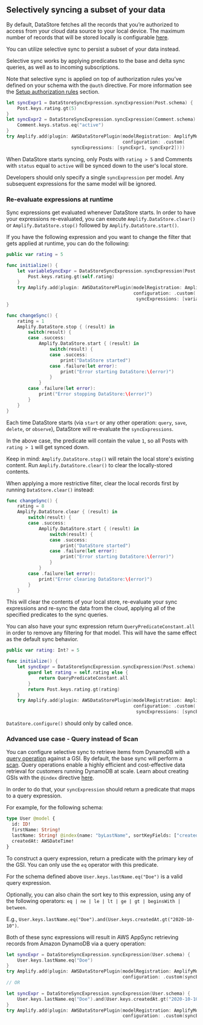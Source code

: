 ## Selectively syncing a subset of your data

By default, DataStore fetches all the records that you’re authorized to access from your cloud data source to your local device.
The maximum number of records that will be stored locally is configurable [here](/lib/datastore/conflict).

You can utilize selective sync to persist a subset of your data instead. 

Selective sync works by applying predicates to the base and delta sync queries, as well as to incoming subscriptions.

<Callout>

Note that selective sync is applied on top of authorization rules you’ve defined on your schema with the `@auth` directive. 
For more information see the [Setup authorization rules](/lib/datastore/setup-auth-rules/) section.

</Callout>

```swift
let syncExpr1 = DataStoreSyncExpression.syncExpression(Post.schema) {
    Post.keys.rating.gt(5)
}
let syncExpr2 = DataStoreSyncExpression.syncExpression(Comment.schema) {
    Comment.keys.status.eq("active")
}
try Amplify.add(plugin: AWSDataStorePlugin(modelRegistration: AmplifyModels(),
                                           configuration: .custom(
					    syncExpressions: [syncExpr1, syncExpr2])))
```

When DataStore starts syncing, only Posts with `rating > 5` and Comments with `status` equal to `active` will be synced down to the user's local store.

<Callout>

Developers should only specify a single `syncExpression` per model. Any subsequent expressions for the same model will be ignored.

</Callout>

### Re-evaluate expressions at runtime
Sync expressions get evaluated whenever DataStore starts.
In order to have your expressions re-evaluated, you can execute `Amplify.DataStore.clear()` or `Amplify.DataStore.stop()` followed by `Amplify.DataStore.start()`.

If you have the following expression and you want to change the filter that gets applied at runtime, you can do the following:

```swift
public var rating = 5

func initialize() {
    let variableSyncExpr = DataStoreSyncExpression.syncExpression(Post.schema) {
        Post.keys.rating.gt(self.rating)
    }
    try Amplify.add(plugin: AWSDataStorePlugin(modelRegistration: AmplifyModels(),
                                               configuration: .custom(
                                                syncExpressions: [variableSyncExpr])))
}

func changeSync() {
    rating = 1
    Amplify.DataStore.stop { (result) in
        switch(result) {
        case .success:
            Amplify.DataStore.start { (result) in
                switch(result) {
                case .success:
                    print("DataStore started")
                case .failure(let error):
                    print("Error starting DataStore:\(error)")
                }
            }
        case .failure(let error):
            print("Error stopping DataStore:\(error)")
        }
    }      
}
```
Each time DataStore starts (via `start` or any other operation: `query`, `save`, `delete`, or `observe`), DataStore will re-evaluate the `syncExpressions`.

In the above case, the predicate will contain the value `1`, so all Posts with `rating > 1` will get synced down.

Keep in mind: `Amplify.DataStore.stop()` will retain the local store's existing content. Run `Amplify.DataStore.clear()` to clear the locally-stored contents.

<Callout>

When applying a more restrictive filter, clear the local records first by running `DataStore.clear()` instead:

</Callout>

```swift
func changeSync() {
    rating = 8
    Amplify.DataStore.clear { (result) in
        switch(result) {
        case .success:
            Amplify.DataStore.start { (result) in
                switch(result) {
                case .success:
                    print("DataStore started")
                case .failure(let error):
                    print("Error starting DataStore:\(error)")
                }
            }
        case .failure(let error):
            print("Error clearing DataStore:\(error)")
        }
    }    
```

This will clear the contents of your local store, re-evaluate your sync expressions and re-sync the data from the cloud, applying all of the specified predicates to the sync queries.

You can also have your sync expression return `QueryPredicateConstant.all` in order to remove any filtering for that model. This will have the same effect as the default sync behavior.

```swift
public var rating: Int? = 5

func initialize() {
    let syncExpr = DataStoreSyncExpression.syncExpression(Post.schema) {
        guard let rating = self.rating else {
            return QueryPredicateConstant.all
        }
        return Post.keys.rating.gt(rating)
    }
    try Amplify.add(plugin: AWSDataStorePlugin(modelRegistration: AmplifyModels(),
                                               configuration: .custom(
                                                syncExpressions: [syncExpr])))
```

<Callout warning>

`DataStore.configure()` should only by called once.

</Callout>

### Advanced use case - Query instead of Scan
You can configure selective sync to retrieve items from DynamoDB with a [query operation](https://docs.aws.amazon.com/amazondynamodb/latest/developerguide/Query.html) against a GSI. By default, the base sync will perform a [scan](https://docs.aws.amazon.com/amazondynamodb/latest/developerguide/Scan.html). Query operations enable a highly efficient and cost-effective data retrieval for customers running DynamoDB at scale. Learn about creating GSIs with the `@index` directive [here](https://docs.amplify.aws/cli/graphql/data-modeling).

In order to do that, your `syncExpression` should return a predicate that maps to a query expression.

For example, for the following schema:
```graphql
type User @model {
  id: ID!
  firstName: String!
  lastName: String! @index(name: "byLastName", sortKeyFields: ["createdAt"])
  createdAt: AWSDateTime!
}
```

To construct a query expression, return a predicate with the primary key of the GSI. You can only use the `eq` operator with this predicate.

For the schema defined above `User.keys.lastName.eq("Doe")` is a valid query expression.

Optionally, you can also chain the sort key to this expression, using any of the following operators: `eq | ne | le | lt | ge | gt | beginsWith | between`. 

E.g., `User.keys.lastName.eq("Doe").and(User.keys.createdAt.gt("2020-10-10")`.

Both of these sync expressions will result in AWS AppSync retrieving records from Amazon DynamoDB via a query operation:

```swift
let syncExpr = DataStoreSyncExpression.syncExpression(User.schema) {
    User.keys.lastName.eq("Doe")
}
try Amplify.add(plugin: AWSDataStorePlugin(modelRegistration: AmplifyModels(),
                                           configuration: .custom(syncExpressions: [syncExpr])))
// OR

let syncExpr = DataStoreSyncExpression.syncExpression(User.schema) {
    User.keys.lastName.eq("Doe").and(User.keys.createdAt.gt("2020-10-10"))
}
try Amplify.add(plugin: AWSDataStorePlugin(modelRegistration: AmplifyModels(),
                                           configuration: .custom(syncExpressions: [syncExpr])))
```
